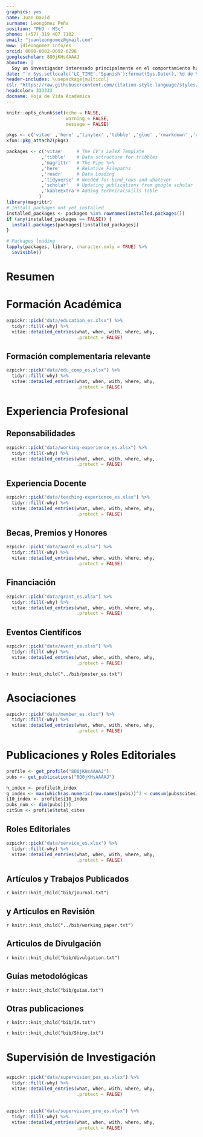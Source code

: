 ```yaml
---
graphics: yes
name: Juan David
surname: Leongómez Peña
position: "PhD · MSc"
phone: (+57) 319 407 7102
email: "juanleongomez@gmail.com"
www: jdleongomez.info/es
orcid: 0000-0002-0092-6298
googlescholar: 8Q0jKHsAAAAJ
aboutme: |
  Soy un investigador interesado principalmente en el comportamiento humano desde una perspectiva transdisciplinar, así como en los métodos cuantitativos aplicados a la ciencia abierta y reproducible .
date: "`r Sys.setlocale('LC_TIME','Spanish');format(Sys.Date(),'%d de %B de %Y')`"
header-includes: \usepackage{multicol}
csl: "https://raw.githubusercontent.com/citation-style-language/styles/master/apa-cv.csl"
headcolor: 333333
docname: Hoja de Vida Académica
---
```


```r
knitr::opts_chunk$set(echo = FALSE,
                      warning = FALSE,
                      message = FALSE)

pkgs <- c('vitae' ,'here' ,'tinytex' ,'tibble' ,'glue' ,'rmarkdown' ,'dplyr', 'readr' ,'yaml')
xfun::pkg_attach2(pkgs)

packages <- c('vitae'     # The CV's LaTeX Template
             ,'tibble'    # Data sctructure for tribbles
             ,'magrittr'  # The Pipe %>%
             ,'here'      # Relative Filepaths
             ,'readr'     # Data Loading
             ,'tidyverse' # Needed for bind_rows and whatever
             ,'scholar'   # Updating publications from google scholar
             ,'kableExtra'# Adding technicalskills table
            )
library(magrittr)
# Install packages not yet installed
installed_packages <- packages %in% rownames(installed.packages())
if (any(installed_packages == FALSE)) {
  install.packages(packages[!installed_packages])
}

# Packages loading
lapply(packages, library, character.only = TRUE) %>%
  invisible()
```

# Resumen

\begin{footnotesize}

\textbf{Sobre mí:} Actualmente soy Profesor Asociado e Investigador en \textit{\textbf{EvoCo}: Laboratorio de Evolución y Comportamiento Humano}, y líder del grupo de investigación  \href{https://investigaciones.unbosque.edu.co/codec}{\textit{\textbf{CODEC}: Ciencias Cognitivas y del Comportamiento}} (clasificación \href{https://scienti.minciencias.gov.co/gruplac/jsp/visualiza/visualizagr.jsp?nro=00000000001446}{A1}) de la Facultad de Psicología, Universidad El Bosque. Tengo una maestría en Psicología Evolutiva de la Universidad de Liverpool y un doctorado en psicología de la Universidad de Stirling, en el Reino Unido.

\textbf{Investigación:} Mi investigación se centra en los fundamentos evolutivos del comportamiento humano, especialmente en relación con la elección de pareja y los efectos sociales de las señales vocales, con un interés específico en la evolución de la musicalidad. He publicado algunos de los primeros artículos que demuestran cambios individuales en el tono de voz en respuesta al estatus social del oyente y he demostrado fuertes efectos de la modulación de la voz en oyentes en contextos de cortejo.

\underline{\textit{Edición especial sobre modulación de la voz}}: Recientemente, propuse y lideré la edición del número temático en dos partes \href{https://royalsocietypublishing.org/toc/rst%20b/376/1840}{\textit{Voice modulation: from origin and mechanism to social impact}} para la prestigiosa revista \textit{Philosophical Transactions of the Royal Society B}. Este número transdisciplinar de dos partes constituye el primer compendio de investigación sobre la modulación de la voz. Incluye artículos que abarcan las diversas funciones de la modulación de la voz en la comunicación no verbal humana y no humana, desde la señalización de la motivación y la emoción, la exageración de rasgos biológicos como el tamaño corporal y la masculinidad, hasta la aparición del canto y la musicalidad en todas las culturas.

\textbf{Ciencia abierta:} Apoyo firmemente la difusión de prácticas de ciencia abierta y el uso de software y programación de código abierto como herramientas para promover la transparencia y garantizar la reproducibilidad, así como para reducir las desigualdades nacionales e internacionales en la producción y el acceso al conocimiento científico. Por ello, he sido recientemente nombrado como recomendador (editor) del novedoso modelo de \href{https://rr.peercommunityin.org/}{\textit{PCI Registered Reports}} (para más información sobre este modelo, ver \href{https://www.nature.com/articles/d41586-023-03342-6}{artículo en Nature}), y he publicado guías metodológicas en video a través del canal \href{https://www.youtube.com/@InvestigacionAbierta}{\textit{Investigación Abierta}}, así como aplicaciones web usando \textit{Shiny}. He participado activamente en la enseñanza y la transformación de módulos relacionados con la estadística, haciendo hincapié en la ciencia abierta y la reproducibilidad con y sin programación.

\begin{cvskills}
  \cvskill
    {Intereses}
    {Modulación de la voz • Elección de pareja • Psicoacústica • Hormonas y comportamiento • Señales biológicas}
    
  \cvskill
    {}
    {Evolución y percepción de señales}
    
  \cvskill
    {Métodos de Investigación}
    {\textit{Principalmete}: Diseños experimentales • Análisis acústico • Morfometría geométrica • Antropometría}

  \cvskill
    {Programación}
    {\href{https://www.r-project.org/}{\textbf{R}} (avanzado: todo el procesamiento de datos, análisis, diagramas y tablas —e incluso esta HV— hechos en R)}

  \cvskill
    {Informes reproducibles}
    {Markdown/\href{https://rmarkdown.rstudio.com/}{R Markdown} (incluyendo código  \href{https://www.latex-project.org/}{{\fontfamily{cmr}\selectfont\LaTeX}} y \href{https://html.spec.whatwg.org/}{HTML}\faHtml5). Control de versiones: \href{https://git-scm.com/}{Git} \faGit* y \href{https://github.com/JDLeongomez}{GitHub} \faGithub}

  \cvskill
    {Investigación Cuantitativa}
    {Modelado estadístico, modelos multinivel, metaanálisis, inferencia multimodelo, \textit{machine learning}}

  \cvskill
    {Software}
    {\href{https://posit.co/products/open-source/rstudio/}{RStudio}, \href{https://code.visualstudio.com/}{Visual Studio Code}, \href{https://www.fon.hum.uva.nl/praat/}{Praat}, \href{https://www.audacityteam.org/}{Audacity}, \href{https://inkscape.org/}{InkScape}, \href{https://www.zotero.org/}{Zotero}}

  \cvskill
    {Idiomas}
    {Inglés/Español}
\end{cvskills}

\end{footnotesize}

# Formación Académica

```r
ezpickr::pick("data/education_es.xlsx") %>%
  tidyr::fill(-why) %>%
  vitae::detailed_entries(what, when, with, where, why,
                          .protect = FALSE)
```

## Formación complementaria relevante

```r
ezpickr::pick("data/edu_comp_es.xlsx") %>%
  tidyr::fill(-why) %>%
  vitae::detailed_entries(what, when, with, where, why,
                          .protect = FALSE)
```

# Experiencia Profesional

## Reponsabilidades

```r
ezpickr::pick("data/working-experience_es.xlsx") %>%
  tidyr::fill(-why) %>%
  vitae::detailed_entries(what, when, with, where, why,
                          .protect = FALSE)
```

## Experiencia Docente

```r
ezpickr::pick("data/teaching-experience_es.xlsx") %>%
  tidyr::fill(-why) %>%
  vitae::detailed_entries(what, when, with, where, why,
                          .protect = FALSE)
```

## Becas, Premios y Honores

```r
ezpickr::pick("data/award_es.xlsx") %>%
  tidyr::fill(-why) %>%
  vitae::detailed_entries(what, when, with, where, why,
                          .protect = FALSE)
```

## Financiación

```r
ezpickr::pick("data/grant_es.xlsx") %>%
  tidyr::fill(-why) %>%
  vitae::detailed_entries(what, when, with, where, why,
                          .protect = FALSE)
```

## Eventos Científicos

\vspace{3mm}
\blacktriangleright\blacktriangleright\blacktriangleright\space \textbf{Organización}

```r
ezpickr::pick("data/event_es.xlsx") %>%
  tidyr::fill(-why) %>%
  vitae::detailed_entries(what, when, with, where, why,
                          .protect = FALSE)
```

\blacktriangleright\blacktriangleright\blacktriangleright\space \textbf{Conferencias, Pósters y Talleress}

\begingroup
\footnotesize
\setlength{\parindent}{-0.5in}
\setlength{\leftskip}{0.5in}

`r knitr::knit_child("../bib/poster_es.txt")`

\endgroup

# Asociaciones

```r
ezpickr::pick("data/member_es.xlsx") %>%
  tidyr::fill(-why) %>%
  vitae::detailed_entries(what, when, with, where, why,
                          .protect = FALSE)
```

# Publicaciones y Roles Editoriales


```r
profile <- get_profile("8Q0jKHsAAAAJ")
pubs <- get_publications("8Q0jKHsAAAAJ")

h_index <- profile$h_index
g_index <- max(which(as.numeric(row.names(pubs))^2 < cumsum(pubs$cites)))
i10_index <- profile$i10_index
pubs_num <- dim(pubs)[1]
citSum <- profile$total_cites
```

## Roles Editoriales

\begin{footnotesize}
\textbf{Nota:} Mi registro verificado como par académico y editor internacional está disponible en mi perfil de \href{https://www.webofscience.com/wos/author/record/387716}{Web of Science}.
\end{footnotesize}

```r
ezpickr::pick("data/service_es.xlsx") %>%
  tidyr::fill(-why) %>%
  vitae::detailed_entries(what, when, with, where, why,
                          .protect = FALSE)
```
\vspace{-3mm}
\begin{footnotesize}
  \begin{minipage}[c]{0.45\linewidth}
    • \href{https://royalsocietypublishing.org/journal/rspb}{Proceedings of the Royal Society B: Biological Sciences} (Q1)\newline
    • \href{https://royalsocietypublishing.org/journal/rsos}{Royal Society Open Science} (Q1)\newline
    • \href{https://journals.plos.org/plosone/}{PLOS ONE} (Q1)\newline
    • \href{https://royalsocietypublishing.org/journal/rsbl}{Biology Letters} (Q1)\newline
    • \href{https://www.sciencedirect.com/journal/evolution-and-human-behavior}{Evolution and Human Behavior} (Q1)\newline
  \end{minipage}\begin{minipage}[c]{0.32\linewidth}
    • \href{https://www.nature.com/srep/}{Scientific Reports} (Q1)\newline
    • \href{https://www.sciencedirect.com/journal/cortex}{Cortex} (Q1)\newline
    • \href{https://www.springer.com/journal/10919/}{Journal of Nonverbal Behavior} (Q1)\newline
    • \href{https://journals.sagepub.com/home/pec}{Perception} (Q1)\newline
    • \href{https://www.tandfonline.com/journals/hbas20}{Basic and Applied Social Psychology} (Q1)\newline
  \end{minipage}\begin{minipage}[c]{0.24\linewidth}
    • \href{https://www.frontiersin.org/journals/psychology}{Frontiers in Psychology} (Q1)\newline
    • \href{https://journals.sagepub.com/home/evp}{Evolutionary Psychology} (Q2)\newline
    • \href{http://sumapsicologica.konradlorenz.edu.co/}{Suma Psicológica} (Q3)\newline
    • \href{https://ishe.org/human-ethology/}{Human Ethology}\newline
    • \href{https://ishe.org/human-ethology-bulletin-2006-2011/}{Human Ethology Bulletin}
  \end{minipage}
\end{footnotesize}

## Artículos y Trabajos Publicados

\begin{tcolorbox}[enhanced,
        on line, 
        boxsep=4pt, left=0pt,right=0pt,top=0pt,bottom=0pt,
        colframe=white,colback=blue,
        hyperurl={https://scholar.google.com/citations?user=8Q0jKHsAAAAJ}]
  
\color{white}
\begin{minipage}[c]{0.195\linewidth}
  \begin{center} \begin{huge} `r h_index` \end{huge}
  \begin{small} Índice \textit{h} \end{small} \end{center} 
\end{minipage} \begin{minipage}[c]{0.195\linewidth}
  \begin{center} \begin{huge} `r g_index` \end{huge}
  \begin{small} Índice \textit{g} \end{small} \end{center}
\end{minipage} \begin{minipage}[c]{0.195\linewidth}
  \begin{center} \begin{huge} `r i10_index` \end{huge}
  \begin{small} Índice i10 \end{small} \end{center}
\end{minipage} \begin{minipage}[c]{0.195\linewidth}
  \begin{center} \begin{huge} `r pubs_num` \end{huge}
  \begin{small} Publicaciones \end{small} \end{center}
\end{minipage} \begin{minipage}[c]{0.195\linewidth}  
  \begin{center} \begin{huge} `r citSum` \end{huge} 
  \begin{small} Citas \end{small} \end{center}
\end{minipage}
\end{tcolorbox}

\begingroup
\footnotesize
\setlength{\parindent}{-0.5in}
\setlength{\leftskip}{0.5in}

`r knitr::knit_child("bib/journal.txt")`

\endgroup

## \textit{Preprints} y Artículos en Revisión

\begingroup
\footnotesize
\setlength{\parindent}{-0.5in}
\setlength{\leftskip}{0.5in}

`r knitr::knit_child("../bib/working_paper.txt")`

\endgroup

## Articulos de Divulgación

\begingroup
\footnotesize
\setlength{\parindent}{-0.5in}
\setlength{\leftskip}{0.5in}

`r knitr::knit_child("bib/divulgation.txt")`

\endgroup

## Guías metodológicas

\begingroup
\footnotesize
\setlength{\parindent}{-0.5in}
\setlength{\leftskip}{0.5in}

`r knitr::knit_child("bib/guias.txt")`

\endgroup

## Otras publicaciones

\begin{minipage}[c]{0.10\linewidth}
\href{https://www.youtube.com/@InvestigacionAbierta}{\includegraphics[width=1.7cm, height=1.7cm]{Logo_IA.png}}
\end{minipage} \begin{minipage}[c]{0.90\linewidth} \begin{footnotesize}
\textcolor{red}{\faYoutube} \href{https://www.youtube.com/@InvestigacionAbierta}{Investigación Abierta} es un canal de YouTube donde publico videos y tutoriales acerca de métodos y buenas prácticas de investigación, estadística y ciencia abierta, así como algunos programas útiles de código abierto.
\end{footnotesize}
\end{minipage}

\begingroup
\footnotesize
\setlength{\parindent}{-0.5in}
\setlength{\leftskip}{0.5in}

`r knitr::knit_child("bib/IA.txt")`

\endgroup

\begin{minipage}[c]{0.10\linewidth}
\href{https://jdleongomez.info/es/#shiny}{\includegraphics[width=1.5cm, height=1.74cm]{shiny_hex.png}}
\end{minipage} \begin{minipage}[c]{0.90\linewidth} \begin{footnotesize}
He creado algunas, pequeñas aplicaciones públicas con \href{https://shiny.posit.co/}{Shiny} en R, sobre todo por diversión. Aunque todavía estoy aprendiendo, en esta sección hay algunos ejemplos.
\end{footnotesize}
\end{minipage} 

\begingroup
\footnotesize
\setlength{\parindent}{-0.5in}
\setlength{\leftskip}{0.5in}

`r knitr::knit_child("bib/Shiny.txt")`

\endgroup

# Supervisión de Investigación

##  \textbf{Posgrado}

\begin{footnotesize}
La Facultad de Psicología de la Universidad El Bosque no ofrece títulos de investigación, y todos los cursos de nivel de maestrías son profesionales. Debido a esto, las oportunidades de supervisar a estudiantes de posgrado son limitadas, y la mayor parte de mi supervisión de posgrado ha sido externa.
\end{footnotesize}

```r
ezpickr::pick("data/supervision_pos_es.xlsx") %>%
  tidyr::fill(-why) %>%
  vitae::detailed_entries(what, when, with, where, why,
                          .protect = FALSE)
```

##  \textbf{Pregrado}

\begin{footnotesize}
Los estudiantes universitarios supervisados que figuran a continuación proceden de distintas universidades y programas académicos. Esta lista sólo incluye a los estudiantes de quienes fui supervisor principal u obtuvieron mención a trabajo de grado meritorio. Adicionalmente, actualmente estoy supervisando seis estudiantes como supervisor principal, y he supervisado a más de 25 estudiantes como co-supervisor.
\textbf{Nota:} Los hipervínculos en los títulos de algunos trabajos de grado recientes conducen a videos cortos (< 10 min) de socialización de los resultados, que pueden ser consultados para ver el nivel de los trabajos, incluyendo los análisis estadísticos.
\end{footnotesize}

```r
ezpickr::pick("data/supervision_pre_es.xlsx") %>%
  tidyr::fill(-why) %>%
  vitae::detailed_entries(what, when, with, where, why,
                          .protect = FALSE)
```

